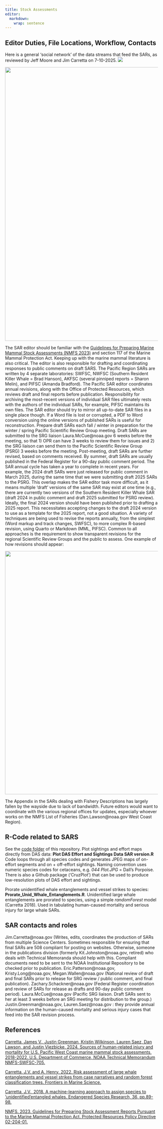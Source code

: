 ```yaml
---
title: Stock Assessments
editor: 
  markdown: 
    wrap: sentence
---
```


## Editor Duties, File Locations, Workflow, Contacts

Here is a general 'social network' of the data streams that feed the SARs, as reviewed by Jeff Moore and Jim Carretta on 7-10-2025.
![](images/SAR_whiteboard.PNG){width="900}

![](images/SARS_directory.PNG){width="900"}

The SAR editor should be familiar with the [Guidelines for Preparing Marine Mammal Stock Assessments (NMFS 2023)](https://www.fisheries.noaa.gov/national/marine-mammal-protection/guidelines-assessing-marine-mammal-stocks) and section 117 of the Marine Mammal Protection Act.
Keeping up with the marine mammal literature is also critical.
The editor is also responsible for drafting and coordinating responses to public comments on draft SARS.
The Pacific Region SARs are written by 4 separate laboratories: SWFSC, NWFSC (Southern Resident Killer Whale = Brad Hanson), AKFSC (several pinniped reports = Sharon Melin), and PIFSC (Amanda Bradford).
The Pacific SAR editor coordinates annual revisions, along with the Office of Protected Resources, which reviews draft and final reports before publication.
Responsibility for archiving the most-recent versions of individual SAR files ultimately rests with the authors of the individual SARs, for example, PIFSC maintains its own files.
The SAR editor should try to mirror all up-to-date SAR files in a single place though.
If a Word file is lost or corrupted, a PDF to Word conversion using the online versions of published SARs is useful for reconstruction.
Prepare draft SARs each fall / winter in preparation for the winter / spring Pacific Scientific Review Group meeting.
Draft SARs are submitted to the SRG liaison Laura.McCue\@noaa.gov 6 weeks before the meeting, so that 1) OPR can have 3 weeks to review them for issues and 2) the SRG liaison can send them to the Pacific Scientific Review Group (PSRG) 3 weeks before the meeting.
Post-meeting, draft SARs are further revised, based on comments received.
By summer, draft SARs are usually published in the Federal Register for a 90-day public comment period.
The SAR annual cycle has taken a year to complete in recent years.
For example, the 2024 draft SARs were just released for public comment in March 2025, during the same time that we were submitting draft 2025 SARs to the PSRG.
This overlap makes the SAR editor task more difficult, as it means multiple ‘draft’ versions of the same SAR may exist at one time (e.g., there are currently two versions of the Southern Resident Killer Whale SAR (draft 2024 in public comment and draft 2025 submitted for PSRG review).
Ideally, the final 2024 version should have been published prior to drafting a 2025 report.
This necessitates accepting changes to the draft 2024 version to use as a template for the 2025 report, not a good situation.
A variety of techniques are being used to revise the reports annually, from the simplest (Word markup and track changes, SWFSC), to more complex R-based revision, using Quarto or Markdown (MML, PIFSC).
Common to all approaches is the requirement to show transparent revisions for the regional Scientific Review Groups and the public to assess.
One example of how revisions should appear:

![](images/SAR_edits.PNG){width="800"}

The Appendix in the SARs dealing with Fishery Descriptions has largely fallen by the wayside due to lack of bandwidth.
Future editors would want to coordinate with the various regional offices for updates, especially whoever works on the NMFS List of Fisheries (Dan.Lawson\@noaa.gov West Coast Region).

## R-Code related to SARS

See the [code folder](https://github.com/CMAP-SWFSC/CMAP-SWFSC/tree/main/_code) of this repository.
Plot sightings and effort maps directly from DAS data: **Plot DAS Effort and Sightings Data SAR version.R** Code loops through all species codes and generates JPEG maps of on-effort segments and on + off-effort sightings.
Naming convention uses numeric species codes for cetaceans, e.g. *044 Plot.JPG* = Dall’s Porpoise.
There is also a Github package (‘CruzPlot’) that can be used to produce low-resolution plots of DAS effort and sightings.

Prorate unidentified whale entanglements and vessel strikes to species: **Prorate_Unid_Whale_Entanglements.R**.
Unidentified large whale entanglements are prorated to species, using a simple *randomForest* model (Carretta 2018).
Used in tabulating human-caused mortality and serious injury for large whale SARs.

## SAR contacts and roles

Jim.Carretta\@noaa.gov (Writes, edits, coordinates the production of SARs from multiple Science Centers. Sometimes responsible for ensuring that final SARs are 508 compliant for posting on websites. Otherwise, someone in the publications division (formerly Kit.Johnston\@noaa.gov, retired) who deals with Technical Memoranda should help with this.
Compliant documents need to be sent to the NOAA Institutional Repository to be checked prior to publication.
Eric.Patterson\@noaa.gov, Kristy.Long\@noaa.gov, Megan.Wallen\@noaa.gov (National review of draft and final SARs prior to release for SRG review / public comment, and final publication).
Zachary.Schackner\@noaa.gov (Federal Register coordination and review of SARs for release as drafts and 90-day public comment period).
Laura.McCue\@noaa.gov (Pacific SRG liaison. Draft SARs sent to her at least 3 weeks before an SRG meeting for distribution to the group.) Justin.Greenman\@noaa.gov, Lauren.Saez\@noaa.gov : they provide annual information on the human-caused mortality and serious injury cases that feed into the SAR revision process.

## References

[Carretta, James V., Justin Greenman, Kristin Wilkinson, Lauren Saez, Dan Lawson, and Justin Viezbicke. 2024. Sources of human-related injury and mortality for U.S. Pacific West Coast marine mammal stock assessments, 2018-2022. U.S. Department of Commerce, NOAA Technical Memorandum NMFS-SWFSC-705.](https://doi.org/10.25923/tj6f-y570)

[Carretta, J.V. and A. Henry. 2022. Risk assessment of large whale entanglements and vessel strikes from case narratives and random forest classification trees. Frontiers in Marine Science.](https://doi.org/10.3389/fmars.2022.863070)

[Carretta, J.V., 2018. A machine-learning approach to assign species to ‘unidentified’entangled whales. Endangered Species Research, 36, pp.89-98.](https://doi.org/10.3354/esr00894)

[NMFS. 2023. Guidelines for Preparing Stock Assessment Reports Pursuant to the Marine Mammal Protection Act. Protected Resources Policy Directive 02-204-01.](https://www.fisheries.noaa.gov/s3/2023-05/02-204-01-Final-GAMMS-IV-Revisions-clean-1-kdr.pdf)
